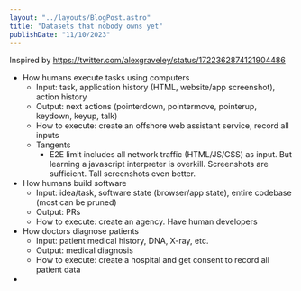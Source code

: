 ```yaml
---
layout: "../layouts/BlogPost.astro"
title: "Datasets that nobody owns yet"
publishDate: "11/10/2023"
---
```


Inspired by https://twitter.com/alexgraveley/status/1722362874121904486

- How humans execute tasks using computers
  - Input: task, application history (HTML, website/app screenshot), action history
  - Output: next actions (pointerdown, pointermove, pointerup, keydown, keyup, talk)
  - How to execute: create an offshore web assistant service, record all inputs
  - Tangents
    - E2E limit includes all network traffic (HTML/JS/CSS) as input. But learning a javascript interpreter is overkill. Screenshots are sufficient. Tall screenshots even better.
- How humans build software
  - Input: idea/task, software state (browser/app state), entire codebase (most can be pruned)
  - Output: PRs
  - How to execute: create an agency. Have human developers 
- How doctors diagnose patients
  - Input: patient medical history, DNA, X-ray, etc.
  - Output: medical diagnosis
  - How to execute: create a hospital and get consent to record all patient data
- 